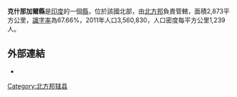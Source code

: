 '''克什那加爾縣'''是[[印度|印度]]的一個[[縣|縣]]，位於該國北部，由[[北方邦|北方邦]]負責管轄，面積2,873平方公里，[[識字率|識字率]]為67.66%，2011年人口3,560,830，人口密度每平方公里1,239人。

==外部連結==
* {{official website|http://kushinagar.nic.in}}

{{coord|26|54|09|N|83|58|55|E|type:adm3rd_source:itwiki|display=title}}

{{Authority control}}
{{北方邦行政区划小作品}}
[[Category:北方邦辖县|Category:北方邦辖县]]